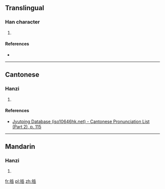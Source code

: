 ==Translingual==

===Han character===
{{Han char|rn=64|rad=手|as=08|sn=11|four=|canj=手人一山 (QOMU)|ids=⿰[[扌]][[岳]]}}

# {{defn|Han|sort=手08}}

====References====
* {{Han ref|kx=0435.180|dkj=12210|dj=0785.020|hdz=31898.050|uh=6373|ud=25459}}

----

==Cantonese==

===Hanzi===
{{yue-hanzi|jyut=[[ngok6]], [[ok6]]|y=ngok6, ok6}}

# {{defn|lang=yue|sort=手08}}

====References====
*[http://www.iso10646hk.net/jp/document/download.jsp Jyutping Database (iso10646hk.net) - Cantonese Pronunciation List (Part 2), p. 115]

----

==Mandarin==

===Hanzi===
{{cmn-hanzi|pin=[[yuè]] ([[yue4]]), [[chēn]] ([[chen1]])|wg=yüeh<sup>4</sup>, ch'en<sup>1</sup>}}

# {{defn|lang=cmn|sort=手08}}

[[fr:捳]]
[[pl:捳]]
[[zh:捳]]